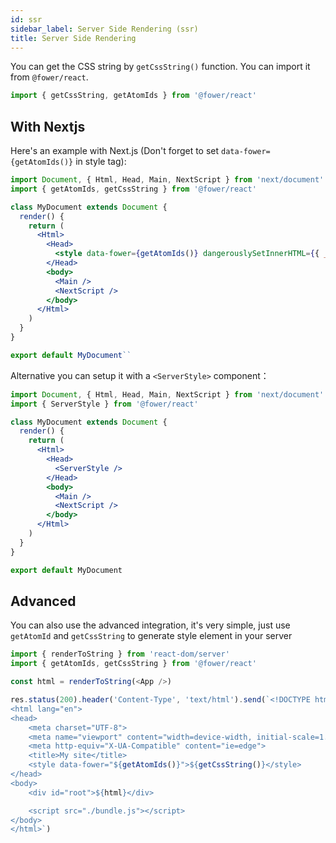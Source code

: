 ```yaml
---
id: ssr
sidebar_label: Server Side Rendering (ssr)
title: Server Side Rendering
---
```


You can get the CSS string by `getCssString()` function. You can import it from `@fower/react`.

```jsx
import { getCssString, getAtomIds } from '@fower/react'
```

## With Nextjs

Here's an example with Next.js (Don't forget to set `data-fower={getAtomIds()}` in style tag):

```jsx {2,9}
import Document, { Html, Head, Main, NextScript } from 'next/document'
import { getAtomIds, getCssString } from '@fower/react'

class MyDocument extends Document {
  render() {
    return (
      <Html>
        <Head>
          <style data-fower={getAtomIds()} dangerouslySetInnerHTML={{ __html: getCssString() }} />
        </Head>
        <body>
          <Main />
          <NextScript />
        </body>
      </Html>
    )
  }
}

export default MyDocument``
```

Alternative you can setup it with a `<ServerStyle>` component：


```jsx {2,9}
import Document, { Html, Head, Main, NextScript } from 'next/document'
import { ServerStyle } from '@fower/react'

class MyDocument extends Document {
  render() {
    return (
      <Html>
        <Head>
          <ServerStyle />
        </Head>
        <body>
          <Main />
          <NextScript />
        </body>
      </Html>
    )
  }
}

export default MyDocument
```

## Advanced

You can also use the advanced integration, it's very simple, just use `getAtomId` and `getCssString` to generate style element in your server

```js
import { renderToString } from 'react-dom/server'
import { getAtomIds, getCssString } from '@fower/react'

const html = renderToString(<App />)

res.status(200).header('Content-Type', 'text/html').send(`<!DOCTYPE html>
<html lang="en">
<head>
    <meta charset="UTF-8">
    <meta name="viewport" content="width=device-width, initial-scale=1.0">
    <meta http-equiv="X-UA-Compatible" content="ie=edge">
    <title>My site</title>
    <style data-fower="${getAtomIds()}">${getCssString()}</style>
</head>
<body>
    <div id="root">${html}</div>

    <script src="./bundle.js"></script>
</body>
</html>`)
```
